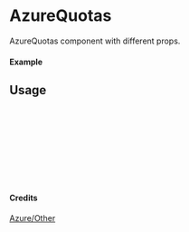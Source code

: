 
<Meta of={AzureQuotas} title="Azure/Other/AzureQuotas" />

# AzureQuotas

AzureQuotas component with different props.

#### Example

<Canvas of={AzureQuotas.Primary} />

## Usage

```ts
import { AzureQuotas } from "yadl-ui";

const Example = () => {
  return (
      <AzureQuotas />
  );
};

export default Example;
```

#### Credits
[Azure/Other](https://learn.microsoft.com/en-us/azure/architecture/icons/)
